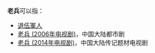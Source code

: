 '''老兵'''可以指：

*[[退伍軍人|退伍軍人]]
*[[老兵_(2006年电视剧)|老兵 (2006年电视剧)]]，中国大陆都市剧
*[[老兵_(2014年电视剧)|老兵 (2014年电视剧)]]，中国大陆传记题材电视剧

{{Disambig|Cat=二字消歧义}}